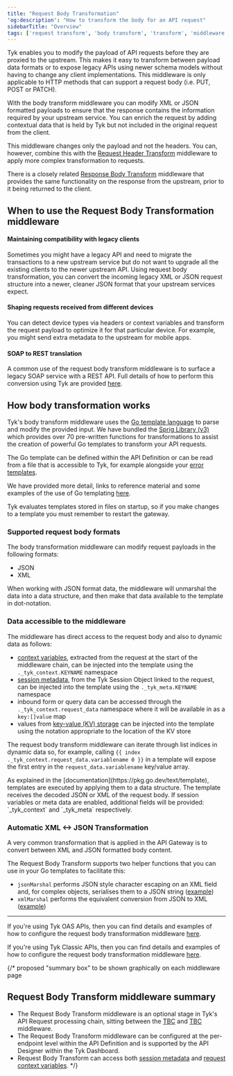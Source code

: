 ```yaml
---
title: "Request Body Transformation"
'og:description': "How to transform the body for an API request"
sidebarTitle: "Overview"
tags: ['request transform', 'body transform', 'transform', 'middleware', 'per-endpoint']
---
```


Tyk enables you to modify the payload of API requests before they are proxied to the upstream. This makes it easy to transform between payload data formats or to expose legacy APIs using newer schema models without having to change any client implementations. This middleware is only applicable to HTTP methods that can support a request body (i.e. PUT, POST or PATCH).

With the body transform middleware you can modify XML or JSON formatted payloads to ensure that the response contains the information required by your upstream service. You can enrich the request by adding contextual data that is held by Tyk but not included in the original request from the client.

This middleware changes only the payload and not the headers. You can, however, combine this with the [Request Header Transform](/5.6/transform-traffic/request-headers) middleware to apply more complex transformation to requests.

There is a closely related [Response Body Transform](/5.6/advanced-configuration/transform-traffic/response-body) middleware that provides the same functionality on the response from the upstream, prior to it being returned to the client.

## When to use the Request Body Transformation middleware

#### Maintaining compatibility with legacy clients

Sometimes you might have a legacy API and need to migrate the transactions to a new upstream service but do not want to upgrade all the existing clients to the newer upstream API. Using request body transformation, you can convert the incoming legacy XML or JSON request structure into a newer, cleaner JSON format that your upstream services expect.

#### Shaping requests received from different devices

You can detect device types via headers or context variables and transform the request payload to optimize it for that particular device. For example, you might send extra metadata to the upstream for mobile apps.

#### SOAP to REST translation

A common use of the request body transform middleware is to surface a legacy SOAP service with a REST API. Full details of how to perform this conversion using Tyk are provided [here](/5.6/advanced-configuration/transform-traffic/soap-rest).

## How body transformation works

Tyk's body transform middleware uses the [Go template language](https://golang.org/pkg/text/template/) to parse and modify the provided input. We have bundled the [Sprig Library (v3)](http://masterminds.github.io/sprig/) which provides over 70 pre-written functions for transformations to assist the creation of powerful Go templates to transform your API requests. 

The Go template can be defined within the API Definition or can be read from a file that is accessible to Tyk, for example alongside your [error templates](/5.6/advanced-configuration/error-templates).

We have provided more detail, links to reference material and some examples of the use of Go templating [here](/5.6/product-stack/tyk-gateway/references/go-templates).


<Note>
Tyk evaluates templates stored in files on startup, so if you make changes to a template you must remember to restart the gateway.
</Note>


### Supported request body formats

The body transformation middleware can modify request payloads in the following formats:
- JSON
- XML

When working with JSON format data, the middleware will unmarshal the data into a data structure, and then make that data available to the template in dot-notation.

### Data accessible to the middleware

The middleware has direct access to the request body and also to dynamic data as follows:
 - [context variables](/5.6/context-variables), extracted from the request at the start of the middleware chain, can be injected into the template using the `._tyk_context.KEYNAME` namespace
 - [session metadata](/5.6/getting-started/key-concepts/session-meta-data), from the Tyk Session Object linked to the request, can be injected into the template using the `._tyk_meta.KEYNAME` namespace 
 - inbound form or query data can be accessed through the `._tyk_context.request_data` namespace where it will be available in as a `key:[]value` map
 - values from [key-value (KV) storage](/5.6/tyk-configuration-reference/kv-store#transformation-middleware) can be injected into the template using the notation appropriate to the location of the KV store
 
The request body transform middleware can iterate through list indices in dynamic data so, for example, calling `{{ index ._tyk_context.request_data.variablename 0 }}` in a template will expose the first entry in the `request_data.variablename` key/value array.


<Note>
As explained in the [documentation](https://pkg.go.dev/text/template), templates are executed by applying them to a data structure. The template receives the decoded JSON or XML of the request body. If session variables or meta data are enabled, additional fields will be provided: `_tyk_context` and `_tyk_meta` respectively.
</Note>


### Automatic XML <-> JSON Transformation

A very common transformation that is applied in the API Gateway is to convert between XML and JSON formatted body content.

The Request Body Transform supports two helper functions that you can use in your Go templates to facilitate this:
 - `jsonMarshal` performs JSON style character escaping on an XML field and, for complex objects, serialises them to a JSON string ([example](/5.6/product-stack/tyk-gateway/references/go-templates#xml-to-json-conversion-using-jsonmarshal))
 - `xmlMarshal` performs the equivalent conversion from JSON to XML ([example](/5.6/product-stack/tyk-gateway/references/go-templates#json-to-xml-conversion-using-xmlmarshal))

<hr />

If you're using Tyk OAS APIs, then you can find details and examples of how to configure the request body transformation middleware [here](/5.6/product-stack/tyk-gateway/middleware/request-body-tyk-oas).

If you're using Tyk Classic APIs, then you can find details and examples of how to configure the request body transformation middleware [here](/5.6/product-stack/tyk-gateway/middleware/request-body-tyk-classic).

{/* proposed "summary box" to be shown graphically on each middleware page
 ## Request Body Transform middleware summary
  - The Request Body Transform middleware is an optional stage in Tyk's API Request processing chain, sitting between the [TBC]() and [TBC]() middleware.
  - The Request Body Transform middleware can be configured at the per-endpoint level within the API Definition and is supported by the API Designer within the Tyk Dashboard. 
  - Request Body Transform can access both [session metadata](/5.6/getting-started/key-concepts/session-meta-data) and [request context variables](/5.6/context-variables). */}
